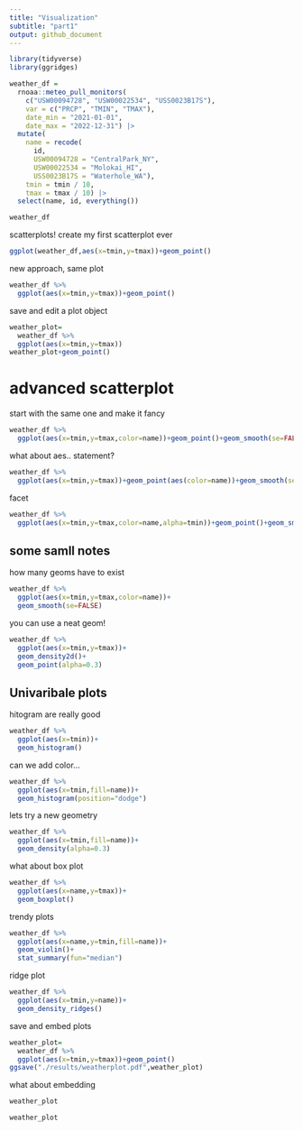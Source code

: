 ```yaml
---
title: "Visualization"
subtitle: "part1"
output: github_document
---
```



```r
library(tidyverse)
library(ggridges)
```

```r
weather_df = 
  rnoaa::meteo_pull_monitors(
    c("USW00094728", "USW00022534", "USS0023B17S"),
    var = c("PRCP", "TMIN", "TMAX"), 
    date_min = "2021-01-01",
    date_max = "2022-12-31") |>
  mutate(
    name = recode(
      id, 
      USW00094728 = "CentralPark_NY", 
      USW00022534 = "Molokai_HI",
      USS0023B17S = "Waterhole_WA"),
    tmin = tmin / 10,
    tmax = tmax / 10) |>
  select(name, id, everything())

weather_df
```

scatterplots!
create my first scatterplot ever
```r
ggplot(weather_df,aes(x=tmin,y=tmax))+geom_point()
```

new approach, same plot
```r
weather_df %>% 
  ggplot(aes(x=tmin,y=tmax))+geom_point()
```

save and edit a plot object
```r
weather_plot=
  weather_df %>% 
  ggplot(aes(x=tmin,y=tmax))
weather_plot+geom_point()
```


# advanced scatterplot

start with the same one and make it fancy

```r
weather_df %>% 
  ggplot(aes(x=tmin,y=tmax,color=name))+geom_point()+geom_smooth(se=FALSE)
```

what about aes.. statement?

```r
weather_df %>% 
  ggplot(aes(x=tmin,y=tmax))+geom_point(aes(color=name))+geom_smooth(se=FALSE)
```
facet
```r
weather_df %>% 
  ggplot(aes(x=tmin,y=tmax,color=name,alpha=tmin))+geom_point()+geom_smooth(se=FALSE)+facet_grid(. ~name)
```
## some samll notes

how many geoms have to exist
```r
weather_df %>% 
  ggplot(aes(x=tmin,y=tmax,color=name))+
  geom_smooth(se=FALSE)
```

you can use a neat geom!

```r
weather_df %>% 
  ggplot(aes(x=tmin,y=tmax))+
  geom_density2d()+
  geom_point(alpha=0.3)
```

## Univaribale plots
hitogram are really good
```r
weather_df %>% 
  ggplot(aes(x=tmin))+
  geom_histogram()
```

can we add color...
```r
weather_df %>% 
  ggplot(aes(x=tmin,fill=name))+
  geom_histogram(position="dodge")
```

lets try a new geometry
```r
weather_df %>% 
  ggplot(aes(x=tmin,fill=name))+
  geom_density(alpha=0.3)
```


what about box plot

```r
weather_df %>% 
  ggplot(aes(x=name,y=tmax))+
  geom_boxplot()
```


trendy plots

```r
weather_df %>% 
  ggplot(aes(x=name,y=tmin,fill=name))+
  geom_violin()+
  stat_summary(fun="median")
```


ridge plot

```r
weather_df %>% 
  ggplot(aes(x=tmin,y=name))+
  geom_density_ridges()
```

save and embed plots

```r
weather_plot=
  weather_df %>% 
  ggplot(aes(x=tmin,y=tmax))+geom_point()
ggsave("./results/weatherplot.pdf",weather_plot)
```
what about embedding
```r
weather_plot
```




```r
weather_plot
```






